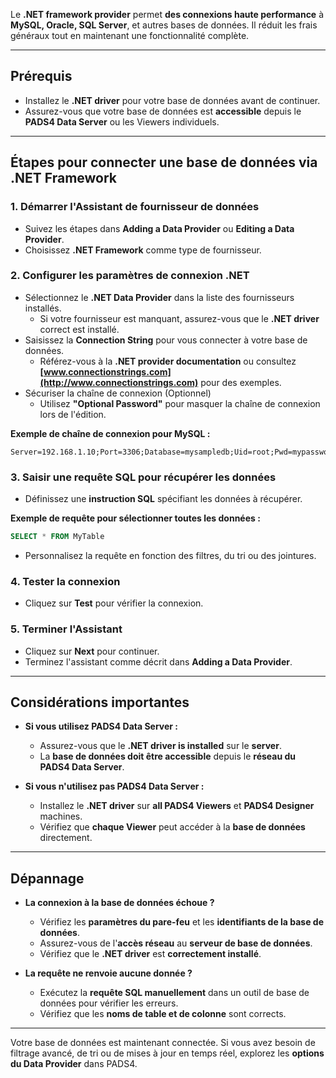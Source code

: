 Le **.NET framework provider** permet **des connexions haute performance** à **MySQL, Oracle, SQL Server**, et autres bases de données. Il réduit les frais généraux tout en maintenant une fonctionnalité complète.

***

## **Prérequis**

* Installez le **.NET driver** pour votre base de données avant de continuer.
* Assurez-vous que votre base de données est **accessible** depuis le **PADS4 Data Server** ou les Viewers individuels.

***

## **Étapes pour connecter une base de données via .NET Framework**

### **1. Démarrer l'Assistant de fournisseur de données**

* Suivez les étapes dans **Adding a Data Provider** ou **Editing a Data Provider**.
* Choisissez **.NET Framework** comme type de fournisseur.

### **2. Configurer les paramètres de connexion .NET**

* Sélectionnez le **.NET Data Provider** dans la liste des fournisseurs installés.
  * Si votre fournisseur est manquant, assurez-vous que le **.NET driver** correct est installé.
* Saisissez la **Connection String** pour vous connecter à votre base de données.
  * Référez-vous à la **.NET provider documentation** ou consultez **[www.connectionstrings.com](http://www.connectionstrings.com)** pour des exemples.
* Sécuriser la chaîne de connexion (Optionnel)
  * Utilisez **"Optional Password"** pour masquer la chaîne de connexion lors de l'édition.

**Exemple de chaîne de connexion pour MySQL :**

```
Server=192.168.1.10;Port=3306;Database=mysampledb;Uid=root;Pwd=mypassword;pooling=false;
```

### **3. Saisir une requête SQL pour récupérer les données**

* Définissez une **instruction SQL** spécifiant les données à récupérer.

**Exemple de requête pour sélectionner toutes les données :**

```sql
SELECT * FROM MyTable
```

* Personnalisez la requête en fonction des filtres, du tri ou des jointures.

### **4. Tester la connexion**

* Cliquez sur **Test** pour vérifier la connexion.

### **5. Terminer l'Assistant**

* Cliquez sur **Next** pour continuer.
* Terminez l'assistant comme décrit dans **Adding a Data Provider**.

***

## **Considérations importantes**

* **Si vous utilisez PADS4 Data Server :**
  * Assurez-vous que le **.NET driver is installed** sur le **server**.
  * La **base de données doit être accessible** depuis le **réseau du PADS4 Data Server**.

* **Si vous n'utilisez pas PADS4 Data Server :**
  * Installez le **.NET driver** sur **all PADS4 Viewers** et **PADS4 Designer** machines.
  * Vérifiez que **chaque Viewer** peut accéder à la **base de données** directement.

***

## **Dépannage**

* **La connexion à la base de données échoue ?**
  * Vérifiez les **paramètres du pare-feu** et les **identifiants de la base de données**.
  * Assurez-vous de l'**accès réseau** au **serveur de base de données**.
  * Vérifiez que le **.NET driver** est **correctement installé**.

* **La requête ne renvoie aucune donnée ?**
  * Exécutez la **requête SQL manuellement** dans un outil de base de données pour vérifier les erreurs.
  * Vérifiez que les **noms de table et de colonne** sont corrects.

***

Votre base de données est maintenant connectée. Si vous avez besoin de filtrage avancé, de tri ou de mises à jour en temps réel, explorez les **options du Data Provider** dans PADS4.
